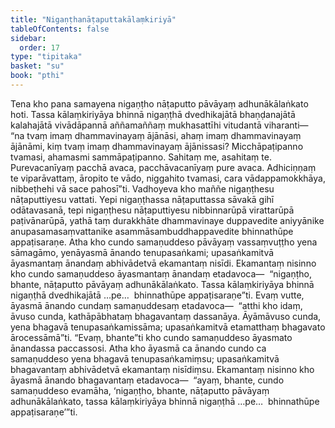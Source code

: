 ```yaml
---
title: "Nigaṇṭhanāṭaputtakālaṃkiriyā"
tableOfContents: false
sidebar:
  order: 17
type: "tipitaka"
basket: "su"
book: "pthi"
---
```



<DynamicBreadcrumb />

<Paragraph number="335" book="pthi">
Tena kho pana samayena nigaṇṭho nāṭaputto pāvāyaṃ adhunākālaṅkato hoti. Tassa kālaṃkiriyāya bhinnā nigaṇṭhā dvedhikajātā bhaṇḍanajātā kalahajātā vivādāpannā aññamaññaṃ mukhasattīhi vitudantā viharanti—  “na tvaṃ imaṃ dhammavinayaṃ ājānāsi, ahaṃ imaṃ dhammavinayaṃ ājānāmi, kiṃ tvaṃ imaṃ dhammavinayaṃ ājānissasi? Micchāpaṭipanno tvamasi, ahamasmi sammāpaṭipanno. Sahitaṃ me, asahitaṃ te. Purevacanīyaṃ pacchā avaca, pacchāvacanīyaṃ pure avaca. Adhiciṇṇaṃ te viparāvattaṃ, āropito te vādo, niggahito tvamasi, cara vādappamokkhāya, nibbeṭhehi vā sace pahosī”ti. Vadhoyeva kho maññe nigaṇṭhesu nāṭaputtiyesu vattati. Yepi nigaṇṭhassa nāṭaputtassa sāvakā gihī odātavasanā, tepi nigaṇṭhesu nāṭaputtiyesu nibbinnarūpā virattarūpā paṭivānarūpā, yathā taṃ durakkhāte dhammavinaye duppavedite aniyyānike anupasamasaṃvattanike asammāsambuddhappavedite bhinnathūpe appaṭisaraṇe.
</Paragraph>

<Division number="165" book="pthi" bookNo="8" page="97">

<Paragraph number="336" book="pthi">
Atha kho cundo samaṇuddeso pāvāyaṃ vassaṃvuṭṭho yena sāmagāmo, yenāyasmā ānando tenupasaṅkami; upasaṅkamitvā āyasmantaṃ ānandaṃ abhivādetvā ekamantaṃ nisīdi. Ekamantaṃ nisinno kho cundo samaṇuddeso āyasmantaṃ ānandaṃ etadavoca—  “nigaṇṭho, bhante, nāṭaputto pāvāyaṃ adhunākālaṅkato. Tassa kālaṃkiriyāya bhinnā nigaṇṭhā dvedhikajātā …pe…  bhinnathūpe appaṭisaraṇe”ti.
</Paragraph>

<Paragraph number="337" book="pthi">
Evaṃ vutte, āyasmā ānando cundaṃ samaṇuddesaṃ etadavoca—  “atthi kho idaṃ, āvuso cunda, kathāpābhataṃ bhagavantaṃ dassanāya. Āyāmāvuso cunda, yena bhagavā tenupasaṅkamissāma; upasaṅkamitvā etamatthaṃ bhagavato ārocessāmā”ti. “Evaṃ, bhante”ti kho cundo samaṇuddeso āyasmato ānandassa paccassosi.
</Paragraph>

<Paragraph number="338" book="pthi">
Atha kho āyasmā ca ānando cundo ca samaṇuddeso yena bhagavā tenupasaṅkamiṃsu; upasaṅkamitvā bhagavantaṃ abhivādetvā ekamantaṃ nisīdiṃsu. Ekamantaṃ nisinno kho āyasmā ānando bhagavantaṃ etadavoca—  “ayaṃ, bhante, cundo samaṇuddeso evamāha, ‘nigaṇṭho, bhante, nāṭaputto pāvāyaṃ adhunākālaṅkato, tassa kālaṃkiriyāya bhinnā nigaṇṭhā …pe…  bhinnathūpe appaṭisaraṇe’”ti.
</Paragraph>
</Division>